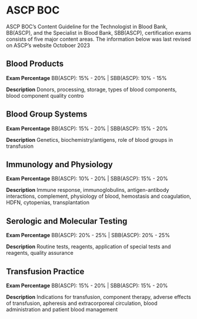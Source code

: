 # ASCP BOC {-}

ASCP BOC's Content Guideline for the Technologist in Blood Bank, BB(ASCP), and the Specialist in Blood Bank, SBB(ASCP), certification exams consists of five major content areas. The information below was last revised on ASCP's website Octoboer 2023

## **Blood Products** {-}

**Exam Percentage** BB(ASCP): 15% - 20% | SBB(ASCP): 10% - 15%

**Description** Donors, processing, storage, types of blood components, blood component quality contro

## **Blood Group Systems** {-}

**Exam Percentage** BB(ASCP): 15% - 20% | SBB(ASCP): 15% - 20%

**Description** Genetics, biochemistry/antigens, role of blood groups in transfusion

## **Immunology and Physiology** {-}

**Exam Percentage** BB(ASCP): 10% - 20% | SBB(ASCP): 15% - 20%

**Description** Immune response, immunoglobulins, antigen-antibody interactions, complement, physiology of blood, hemostasis and coagulation, HDFN, cytopenias, transplantation

## **Serologic and Molecular Testing** {-}

**Exam Percentage** BB(ASCP): 20% - 25% | SBB(ASCP): 20% - 25%

**Description** Routine tests, reagents, application of special tests and reagents, quality assurance

## **Transfusion Practice** {-}

**Exam Percentage** BB(ASCP): 15% - 20% | SBB(ASCP): 15% - 20%

**Description** Indications for transfusion, component therapy, adverse effects of transfusion, apheresis and extracorporeal circulation, blood administration and patient blood management
